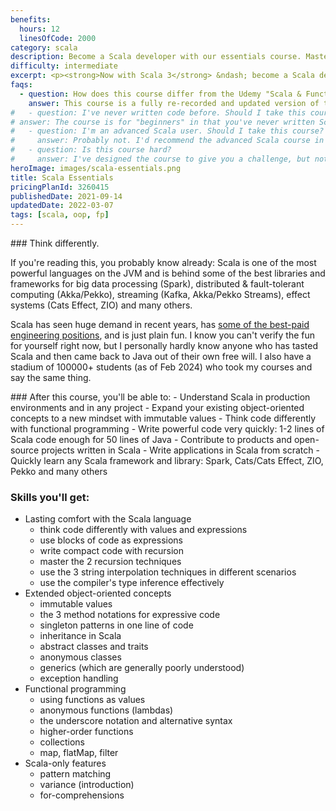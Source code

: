 ```yaml
---
benefits:
  hours: 12
  linesOfCode: 2000
category: scala
description: Become a Scala developer with our essentials course. Master the fundamentals of Scala and functional programming through clear lessons, practical exercises, and a smooth learning curve. Ideal for those with some programming experience, this course will quickly equip you with essential skills to enhance your coding toolkit.
difficulty: intermediate
excerpt: <p><strong>Now with Scala 3</strong> &ndash; become a Scala developer by mastering the essentials of Scala and functional programming with our comprehensive, hands-on course &ndash; <a href="/courses/scala-essentials-old">also available for Scala 2</a></p>
faqs:
  - question: How does this course differ from the Udemy "Scala & Functional Programming Essentials" course?
    answer: This course is a fully re-recorded and updated version of the Udemy course, featuring additional content, lessons, exercises, and code. It offers a smoother learning curve and is specifically designed for Scala 3, reflecting its future direction.
#   - question: I've never written code before. Should I take this course? It says it's for beginners.
# answer: The course is for "beginners" in that you've never written Scala before, but the course already assumes existing programming experience. I don't talk too much about the absolute basics, like what's a variable, an object or a method. I assume you know what they are, and I quickly move to how Scala works with them.
#   - question: I'm an advanced Scala user. Should I take this course?
#     answer: Probably not. I'd recommend the advanced Scala course in this case. I'm willing to bet that there are at least 3 topics or techniques in the advanced course you did not know, even if you've written Scala for 10 years.
#   - question: Is this course hard?
#     answer: I've designed the course to give you a challenge, but not too much that it becomes frustrating. In case you struggle with something, we have a whole group on Slack for discussions, and I'm responsive.
heroImage: images/scala-essentials.png
title: Scala Essentials
pricingPlanId: 3260415
publishedDate: 2021-09-14
updatedDate: 2022-03-07
tags: [scala, oop, fp]
---
```



<CourseLayout>
<Fragment slot="goal">
### Think differently.

If you're reading this, you probably know already: Scala is one of the most powerful languages on the JVM and is behind some of the best libraries and frameworks for big data processing (Spark), distributed & fault-tolerant computing (Akka/Pekko), streaming (Kafka, Akka/Pekko Streams), effect systems (Cats Effect, ZIO) and many others.

Scala has seen huge demand in recent years, has [some of the best-paid engineering positions](https://insights.stackoverflow.com/survey/2019#work-_-salary-and-experience-by-language), and is just plain fun. I know you can't verify the fun for yourself right now, but I personally hardly know anyone who has tasted Scala and then came back to Java out of their own free will. I also have a stadium of 100000+ students (as of Feb 2024) who took my courses and say the same thing.

</Fragment>
<Fragment slot="skills">
### After this course, you'll be able to:
- Understand Scala in production environments and in any project
- Expand your existing object-oriented concepts to a new mindset with immutable values
- Think code differently with functional programming
- Write powerful code very quickly: 1-2 lines of Scala code enough for 50 lines of Java
- Contribute to products and open-source projects written in Scala
- Write applications in Scala from scratch
- Quickly learn any Scala framework and library: Spark, Cats/Cats Effect, ZIO, Pekko and many others

### Skills you'll get:

- Lasting comfort with the Scala language
  - think code differently with values and expressions
  - use blocks of code as expressions
  - write compact code with recursion
  - master the 2 recursion techniques
  - use the 3 string interpolation techniques in different scenarios
  - use the compiler's type inference effectively
- Extended object-oriented concepts
  - immutable values
  - the 3 method notations for expressive code
  - singleton patterns in one line of code
  - inheritance in Scala
  - abstract classes and traits
  - anonymous classes
  - generics (which are generally poorly understood)
  - exception handling
- Functional programming
  - using functions as values
  - anonymous functions (lambdas)
  - the underscore notation and alternative syntax
  - higher-order functions
  - collections
  - map, flatMap, filter
- Scala-only features
  - pattern matching
  - variance (introduction)
  - for-comprehensions

</Fragment>
</CourseLayout>
